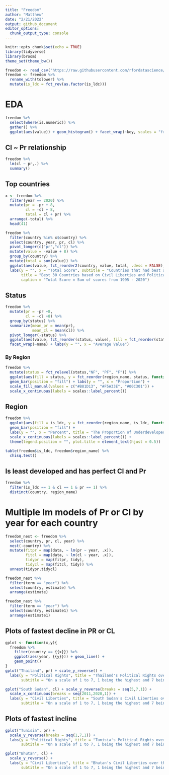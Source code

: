```yaml
---
title: "Freedom"
author: "Matthew"
date: "2/21/2022"
output: github_document
editor_options: 
  chunk_output_type: console
---
```


```r
knitr::opts_chunk$set(echo = TRUE)
library(tidyverse)
library(broom)
theme_set(theme_bw())
```


```r
freedom <- read_csv("https://raw.githubusercontent.com/rfordatascience/tidytuesday/master/data/2022/2022-02-22/freedom.csv")
freedom <- freedom %>%
  rename_with(tolower) %>%
  mutate(is_ldc = fct_rev(as.factor(is_ldc)))
```


# EDA
```r
freedom %>%
  select(where(is.numeric)) %>%
  gather() %>%
  ggplot(aes(value)) + geom_histogram() + facet_wrap(~key, scales = "free")
```


## Cl ~ Pr relationship
```r
freedom %>%
  lm(cl ~ pr,.) %>%
  summary()
```


## Top countries
```r
x <- freedom %>%
  filter(year == 2020) %>%
  mutate(pr = -pr + 8,
         cl = -cl + 8,
         total = cl + pr) %>%
  arrange(-total) %>%
  head(41)

freedom %>%
  filter(country %in% x$country) %>%
  select(country, year, pr, cl) %>%
  pivot_longer(c("pr","cl")) %>%
  mutate(value = -value + 8) %>%
  group_by(country) %>%
  mutate(total = sum(value)) %>%
  ggplot(aes(value, fct_reorder2(country, value, total, .desc = FALSE), fill = name)) + geom_col() +
  labs(y = "", x = "Total Score", subtitle = "Countries that had best scores in 2020",
       title = "Best 30 Countries based on Civil Liberties and Political Rights",
       caption = "Total Score = Sum of scores from 1995 - 2020")
```


## Status
```r
freedom %>%
  mutate(pr = -pr +8,
         cl = -cl +8) %>%
  group_by(status) %>%
  summarize(mean_pr = mean(pr),
            mean_cl = mean(cl)) %>%
  pivot_longer(-status) %>%
  ggplot(aes(value, fct_reorder(status, value), fill = fct_reorder(status, value))) + geom_col() +
  facet_wrap(~name) + labs(y = "", x = "Average Value") 
```


### By Region
```r
freedom %>%
  mutate(status = fct_relevel(status,"NF", "PF", "F")) %>%
  ggplot(aes(fill = status, y = fct_reorder(region_name, status, function(.x) mean(.x == "F")))) + 
  geom_bar(position = "fill") + labs(y = "", x = "Proportion") + 
  scale_fill_manual(values = c("#B81D13", "#F5A33E", "#00C301")) +
  scale_x_continuous(labels = scales::label_percent())
```


## Region
```r
freedom %>%
  ggplot(aes(fill = is_ldc, y = fct_reorder(region_name, is_ldc, function(.x) mean(.x == "0")))) + 
  geom_bar(position = "fill") + 
  labs(y = "", x = "Percent", title = "The Proportion of Underdeveloped Countries per Region") + 
  scale_x_continuous(labels = scales::label_percent()) + 
  theme(legend.position = "", plot.title = element_text(hjust = 0.5))

table(freedom$is_ldc, freedom$region_name) %>%
  chisq.test()
```


## Is least developed and has perfect Cl and Pr
```r
freedom %>%
  filter(is_ldc == 1 & cl == 1 & pr == 1) %>%
  distinct(country, region_name)
```


# Multiple lm models of Pr or Cl by year for each country
```r
freedom_nest <- freedom %>%
  select(country, pr, cl, year) %>%
  nest(-country) %>%
  mutate(fitpr = map(data, ~ lm(pr ~ year, .x)),
         fitcl = map(data, ~ lm(cl ~ year, .x)),
         tidypr = map(fitpr, tidy),
         tidycl = map(fitcl, tidy)) %>%
  unnest(tidypr,tidycl)

freedom_nest %>%
  filter(term == "year") %>%
  select(country, estimate) %>%
  arrange(estimate)

freedom_nest %>%
  filter(term == "year") %>%
  select(country, estimate1) %>%
  arrange(estimate1)
```


## Plots of fastest decline in PR or CL
```r
gplot <- function(x,y){
  freedom %>%
    filter(country == {{x}}) %>%
    ggplot(aes(year, {{y}})) + geom_line() +
    geom_point()
}
gplot("Thailand", pr) + scale_y_reverse() + 
  labs(y = "Political Rights", title = "Thailand's Political Rights over the Years",
       subtitle = "On a scale of 1 to 7, 1 being the highest and 7 being the lowest")

gplot("South Sudan", cl) + scale_y_reverse(breaks = seq(5,7,1)) + 
  scale_x_continuous(breaks = seq(2011,2020,1)) + 
  labs(y = "Civil Liberties", title = "South Sudan's Civil Liberties over the Years",
       subtitle = "On a scale of 1 to 7, 1 being the highest and 7 being the lowest")
```


## Plots of fastest incline 
```r
gplot("Tunisia", pr) +
  scale_y_reverse(breaks = seq(1,7,1)) +
  labs(y = "Political Rights", title = "Tunisia's Political Rights over the Years",
       subtitle = "On a scale of 1 to 7, 1 being the highest and 7 being the lowest")

gplot("Bhutan", cl) + 
  scale_y_reverse() +
  labs(y = "Civil Liberties", title = "Bhutan's Civil Liberties over the Years",
       subtitle = "On a scale of 1 to 7, 1 being the highest and 7 being the lowest")
```



```r

```



